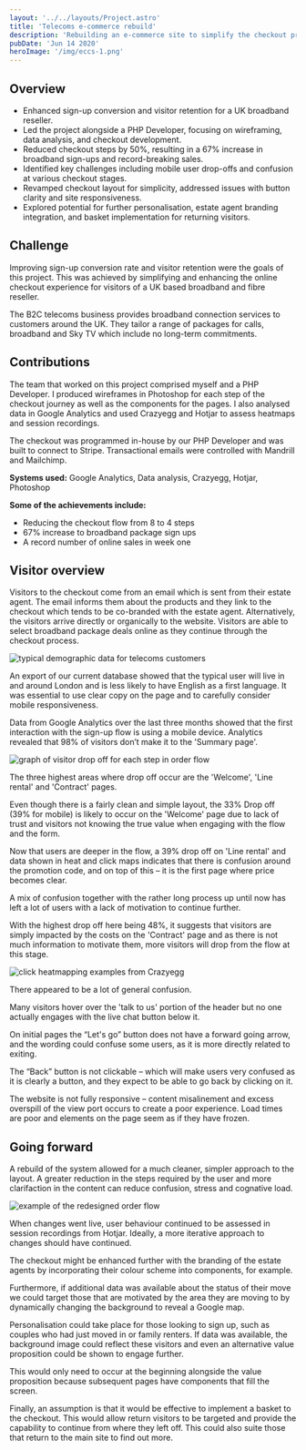 ```yaml
---
layout: '../../layouts/Project.astro'
title: 'Telecoms e-commerce rebuild'
description: 'Rebuilding an e-commerce site to simplify the checkout process and improve sign-up conversion rates'
pubDate: 'Jun 14 2020'
heroImage: '/img/eccs-1.png'
---
```



## Overview
- Enhanced sign-up conversion and visitor retention for a UK broadband reseller.
- Led the project alongside a PHP Developer, focusing on wireframing, data analysis, and checkout development.
- Reduced checkout steps by 50%, resulting in a 67% increase in broadband sign-ups and record-breaking sales.
- Identified key challenges including mobile user drop-offs and confusion at various checkout stages.
- Revamped checkout layout for simplicity, addressed issues with button clarity and site responsiveness.
- Explored potential for further personalisation, estate agent branding integration, and basket implementation for returning visitors.

## Challenge
Improving sign-up conversion rate and visitor retention were the goals of this project. This was achieved by simplifying and enhancing the online checkout experience for visitors of a UK based broadband and fibre reseller.

The B2C telecoms business provides broadband connection services to customers around the UK. They tailor a range of packages for calls, broadband and Sky TV which include no long-term commitments.

## Contributions
The team that worked on this project comprised myself and a PHP Developer. I produced wireframes in Photoshop for each step of the checkout journey as well as the components for the pages. I also analysed data in Google Analytics and used Crazyegg and Hotjar to assess heatmaps and session recordings.

The checkout was programmed in-house by our PHP Developer and was built to connect to Stripe. Transactional emails were controlled with Mandrill and Mailchimp.

__Systems used:__ Google Analytics, Data analysis, Crazyegg, Hotjar, Photoshop

**Some of the achievements include:**
- Reducing the checkout flow from 8 to 4 steps
- 67% increase to broadband package sign ups
- A record number of online sales in week one

## Visitor overview
Visitors to the checkout come from an email which is sent from their estate agent. The email informs them about the products and they link to the checkout which tends to be co-branded with the estate agent. Alternatively, the visitors arrive directly or organically to the website. Visitors are able to select broadband package deals online as they continue through the checkout process.

<Image src="/img/eccs-2.png" alt="typical demographic data for telecoms customers" width={877} height={350} />

An export of our current database showed that the typical user will live in and around London and is less likely to have English as a first language. It was essential to use clear copy on the page and to carefully consider mobile responsiveness.

Data from Google Analytics over the last three months showed that the first interaction with the sign-up flow is using a mobile device. Analytics revealed that 98% of visitors don’t make it to the 'Summary page'.

<Image src="/img/eccs-3.png" alt="graph of visitor drop off for each step in order flow" width={877} height={350} />

The three highest areas where drop off occur are the 'Welcome', 'Line rental' and 'Contract' pages.

Even though there is a fairly clean and simple layout, the 33% Drop off (39% for mobile) is likely to occur on the 'Welcome' page due to lack of trust and visitors not knowing the true value when engaging with the flow and the form.

Now that users are deeper in the flow, a 39% drop off on 'Line rental' and data shown in heat and click maps indicates that there is confusion around the promotion code, and on top of this – it is the first page where price becomes clear.

A mix of confusion together with the rather long process up until now has left a lot of users with a lack of motivation to continue further.

With the highest drop off here being 48%, it suggests that visitors are simply impacted by the costs on the 'Contract' page and as there is not much information to motivate them, more visitors will drop from the flow at this stage.

<Image src="/img/eccs-4.png" alt="click heatmapping examples from Crazyegg" width={920} height={350} />

There appeared to be a lot of general confusion.

Many visitors hover over the 'talk to us' portion of the header but no one actually engages with the live chat button below it.

On initial pages the “Let's go” button does not have a forward going arrow, and the wording could confuse some users, as it is more directly related to exiting.

The “Back” button is not clickable – which will make users very confused as it is clearly a button, and they expect to be able to go back by clicking on it.

The website is not fully responsive – content misalinement and excess overspill of the view port occurs to create a poor experience. Load times are poor and elements on the page seem as if they have frozen.

## Going forward
A rebuild of the system allowed for a much cleaner, simpler approach to the layout. A greater reduction in the steps required by the user and more clarifaction in the content can reduce confusion, stress and cognative load.

<Image src="/img/eccs-1.png" alt="example of the redesigned order flow" width={920} height={350} />

When changes went live, user behaviour continued to be assessed in session recordings from Hotjar. Ideally, a more iterative approach to changes should have continued.

The checkout might be enhanced further with the branding of the estate agents by incorporating their colour scheme into components, for example.

Furthermore, if additional data was available about the status of their move we could target those that are motivated by the area they are moving to by dynamically changing the background to reveal a Google map.

Personalisation could take place for those looking to sign up, such as couples who had just moved in or family renters. If data was available, the background image could reflect these visitors and even an alternative value proposition could be shown to engage further.

This would only need to occur at the beginning alongside the value proposition because subsequent pages have components that fill the screen.

Finally, an assumption is that it would be effective to implement a basket to the checkout. This would allow return visitors to be targeted and provide the capability to continue from where they left off. This could also suite those that return to the main site to find out more.